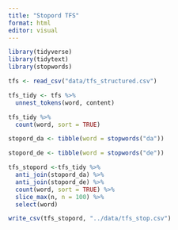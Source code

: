 ```yaml
---
title: "Stopord TFS"
format: html
editor: visual
---
```



```r
library(tidyverse)
library(tidytext)
library(stopwords)
```


```r
tfs <- read_csv("data/tfs_structured.csv")
```

```r
tfs_tidy <- tfs %>% 
  unnest_tokens(word, content)
```



```r
tfs_tidy %>% 
  count(word, sort = TRUE)
```

```r
stopord_da <- tibble(word = stopwords("da"))
```


```r
stopord_de <- tibble(word = stopwords("de"))
```



```r
tfs_stopord <-tfs_tidy %>%
  anti_join(stopord_da) %>% 
  anti_join(stopord_de) %>% 
  count(word, sort = TRUE) %>%
  slice_max(n, n = 100) %>% 
  select(word) 
```


```r
write_csv(tfs_stopord, "../data/tfs_stop.csv")
```

